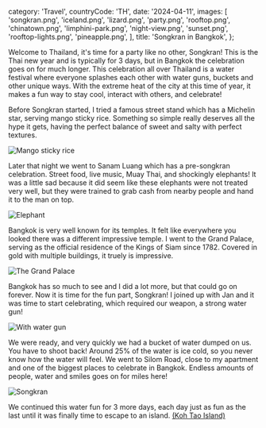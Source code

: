   category: 'Travel',
  countryCode: 'TH',
  date: '2024-04-11',
  images: [
    'songkran.png',
    'iceland.png',
    'lizard.png',
    'party.png',
    'rooftop.png',
    'chinatown.png',
    'limphini-park.png',
    'night-view.png',
    'sunset.png',
    'rooftop-lights.png',
    'pineapple.png',
  ],
  title: 'Songkran in Bangkok',
};

Welcome to Thailand, it's time for a party like no other, Songkran! This is the Thai new year and is typically for 3 days, but in Bangkok the celebration goes on for much longer. This celebration all over Thailand is a water festival where everyone splashes each other with water guns, buckets and other unique ways. With the extreme heat of the city at this time of year, it makes a fun way to stay cool, interact with others, and celebrate!

Before Songkran started, I tried a famous street stand which has a Michelin star, serving mango sticky rice. Something so simple really deserves all the hype it gets, having the perfect balance of sweet and salty with perfect textures.

![Mango sticky rice](/songkran-bangkok/mango-sticky-rice.png 'Mango sticky rice')

Later that night we went to Sanam Luang which has a pre-songkran celebration. Street food, live music, Muay Thai, and shockingly elephants! It was a little sad because it did seem like these elephants were not treated very well, but they were trained to grab cash from nearby people and hand it to the man on top.

![Elephant](/songkran-bangkok/elephant.png 'Elephant')

Bangkok is very well known for its temples. It felt like everywhere you looked there was a different impressive temple. I went to the Grand Palace, serving as the official residence of the Kings of Siam since 1782. Covered in gold with multiple buildings, it truely is impressive.

![The Grand Palace](/songkran-bangkok/grand-palace.png 'The Grand Palace')

Bangkok has so much to see and I did a lot more, but that could go on forever. Now it is time for the fun part, Songkran! I joined up with Jan and it was time to start celebrating, which required our weapon, a strong water gun!

![With water gun](/songkran-bangkok/with-guns.png 'With water gun')

We were ready, and very quickly we had a bucket of water dumped on us. You have to shoot back! Around 25% of the water is ice cold, so you never know how the water will feel. We went to Silom Road, close to my apartment and one of the biggest places to celebrate in Bangkok. Endless amounts of people, water and smiles goes on for miles here!

![Songkran](/songkran-bangkok/songkran-2.png 'Songkran')

We continued this water fun for 3 more days, each day just as fun as the last until it was finally time to escape to an island. [(Koh Tao Island)](/blog/koh-tao)
